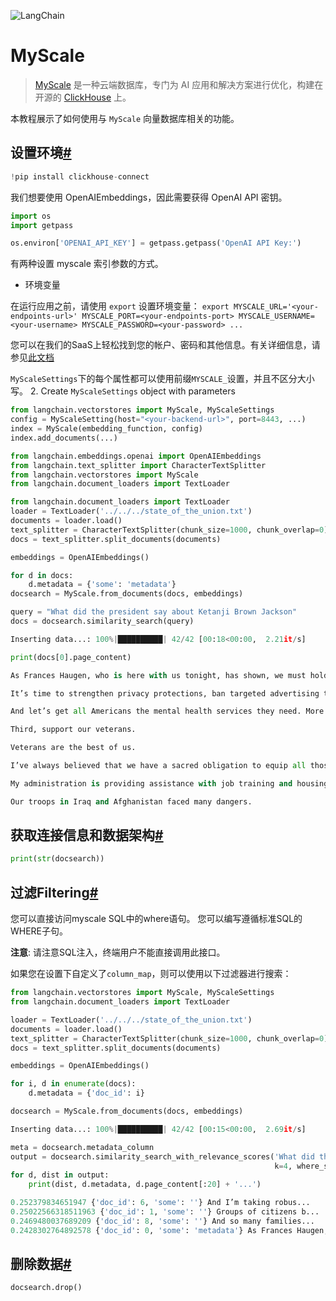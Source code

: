 

<Head>
  <script>
    {
      `(function() {
         var _hmt = _hmt || [];
(function() {
  var hm = document.createElement("script");
  hm.src = "https://hm.baidu.com/hm.js?e60fb290e204e04c5cb6f79b0ac1e697";
  var s = document.getElementsByTagName("script")[0]; 
  s.parentNode.insertBefore(hm, s);
})();
       })();`
    }
  </script>
</Head>

![LangChain](https://pica.zhimg.com/50/v2-56e8bbb52aa271012541c1fe1ceb11a2_r.gif)



MyScale
===

> 
> [MyScale](https://docs.myscale.com/en/overview/) 是一种云端数据库，专门为 AI 应用和解决方案进行优化，构建在开源的 [ClickHouse](https://github.com/ClickHouse/ClickHouse) 上。
> 
> 
> 

本教程展示了如何使用与 `MyScale` 向量数据库相关的功能。

设置环境[#](#setting-up-envrionments "跳转到这个标题的链接")
----------------------------------------------

```python
!pip install clickhouse-connect

```

我们想要使用 OpenAIEmbeddings，因此需要获得 OpenAI API 密钥。

```python
import os
import getpass

os.environ['OPENAI_API_KEY'] = getpass.getpass('OpenAI API Key:')

```

有两种设置 myscale 索引参数的方式。

- 环境变量

在运行应用之前，请使用 `export` 设置环境变量：
`export MYSCALE_URL='<your-endpoints-url>' MYSCALE_PORT=<your-endpoints-port> MYSCALE_USERNAME=<your-username> MYSCALE_PASSWORD=<your-password> ...`

您可以在我们的SaaS上轻松找到您的帐户、密码和其他信息。有关详细信息，请参见[此文档](https://docs.myscale.com/en/cluster-management/)

`MyScaleSettings`下的每个属性都可以使用前缀`MYSCALE_`设置，并且不区分大小写。
2. Create `MyScaleSettings` object with parameters

```python
from langchain.vectorstores import MyScale, MyScaleSettings
config = MyScaleSetting(host="<your-backend-url>", port=8443, ...)
index = MyScale(embedding_function, config)
index.add_documents(...)

```

```python
from langchain.embeddings.openai import OpenAIEmbeddings
from langchain.text_splitter import CharacterTextSplitter
from langchain.vectorstores import MyScale
from langchain.document_loaders import TextLoader

```

```python
from langchain.document_loaders import TextLoader
loader = TextLoader('../../../state_of_the_union.txt')
documents = loader.load()
text_splitter = CharacterTextSplitter(chunk_size=1000, chunk_overlap=0)
docs = text_splitter.split_documents(documents)

embeddings = OpenAIEmbeddings()

```

```python
for d in docs:
    d.metadata = {'some': 'metadata'}
docsearch = MyScale.from_documents(docs, embeddings)

query = "What did the president say about Ketanji Brown Jackson"
docs = docsearch.similarity_search(query)

```

```python
Inserting data...: 100%|██████████| 42/42 [00:18<00:00,  2.21it/s]

```

```python
print(docs[0].page_content)

```

```python
As Frances Haugen, who is here with us tonight, has shown, we must hold social media platforms accountable for the national experiment they’re conducting on our children for profit. 

It’s time to strengthen privacy protections, ban targeted advertising to children, demand tech companies stop collecting personal data on our children. 

And let’s get all Americans the mental health services they need. More people they can turn to for help, and full parity between physical and mental health care. 

Third, support our veterans. 

Veterans are the best of us. 

I’ve always believed that we have a sacred obligation to equip all those we send to war and care for them and their families when they come home. 

My administration is providing assistance with job training and housing, and now helping lower-income veterans get VA care debt-free.  

Our troops in Iraq and Afghanistan faced many dangers.

```

获取连接信息和数据架构[#](#get-connection-info-and-data-schema "Permalink to this headline")
-------

```python
print(str(docsearch))

```

过滤Filtering[#](#filtering "Permalink to this headline")
-----------------------------------------------------

您可以直接访问myscale SQL中的where语句。 您可以编写遵循标准SQL的WHERE子句。

**注意**: 请注意SQL注入，终端用户不能直接调用此接口。

如果您在设置下自定义了`column_map`，则可以使用以下过滤器进行搜索：

```python
from langchain.vectorstores import MyScale, MyScaleSettings
from langchain.document_loaders import TextLoader

loader = TextLoader('../../../state_of_the_union.txt')
documents = loader.load()
text_splitter = CharacterTextSplitter(chunk_size=1000, chunk_overlap=0)
docs = text_splitter.split_documents(documents)

embeddings = OpenAIEmbeddings()

for i, d in enumerate(docs):
    d.metadata = {'doc_id': i}

docsearch = MyScale.from_documents(docs, embeddings)

```

```python
Inserting data...: 100%|██████████| 42/42 [00:15<00:00,  2.69it/s]

```

```python
meta = docsearch.metadata_column
output = docsearch.similarity_search_with_relevance_scores('What did the president say about Ketanji Brown Jackson?', 
                                                           k=4, where_str=f"{meta}.doc_id<10")
for d, dist in output:
    print(dist, d.metadata, d.page_content[:20] + '...')

```

```python
0.252379834651947 {'doc_id': 6, 'some': ''} And I’m taking robus...
0.25022566318511963 {'doc_id': 1, 'some': ''} Groups of citizens b...
0.2469480037689209 {'doc_id': 8, 'some': ''} And so many families...
0.2428302764892578 {'doc_id': 0, 'some': 'metadata'} As Frances Haugen, w...

```

删除数据[#](#deleting-your-data "Permalink to this headline")
-----------------------------------------------------------------------

```python
docsearch.drop()

```

